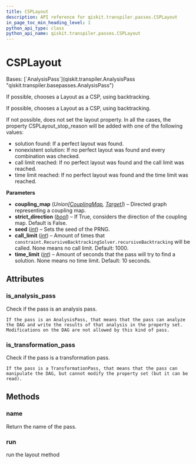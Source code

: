 ```yaml
---
title: CSPLayout
description: API reference for qiskit.transpiler.passes.CSPLayout
in_page_toc_min_heading_level: 1
python_api_type: class
python_api_name: qiskit.transpiler.passes.CSPLayout
---
```


# CSPLayout

<Class id="qiskit.transpiler.passes.CSPLayout" isDedicatedPage={true} github="https://github.com/qiskit/qiskit/tree/stable/0.25/qiskit/transpiler/passes/layout/csp_layout.py" signature="qiskit.transpiler.passes.CSPLayout(*args, **kwargs)">
  Bases: [`AnalysisPass`](qiskit.transpiler.AnalysisPass "qiskit.transpiler.basepasses.AnalysisPass")

  If possible, chooses a Layout as a CSP, using backtracking.

  If possible, chooses a Layout as a CSP, using backtracking.

  If not possible, does not set the layout property. In all the cases, the property CSPLayout\_stop\_reason will be added with one of the following values:

  *   solution found: If a perfect layout was found.
  *   nonexistent solution: If no perfect layout was found and every combination was checked.
  *   call limit reached: If no perfect layout was found and the call limit was reached.
  *   time limit reached: If no perfect layout was found and the time limit was reached.

  **Parameters**

  *   **coupling\_map** (*Union\[*[*CouplingMap*](qiskit.transpiler.CouplingMap "qiskit.transpiler.CouplingMap")*,* [*Target*](qiskit.transpiler.Target "qiskit.transpiler.Target")*]*) – Directed graph representing a coupling map.
  *   **strict\_direction** ([*bool*](https://docs.python.org/3/library/functions.html#bool "(in Python v3.12)")) – If True, considers the direction of the coupling map. Default is False.
  *   **seed** ([*int*](https://docs.python.org/3/library/functions.html#int "(in Python v3.12)")) – Sets the seed of the PRNG.
  *   **call\_limit** ([*int*](https://docs.python.org/3/library/functions.html#int "(in Python v3.12)")) – Amount of times that `constraint.RecursiveBacktrackingSolver.recursiveBacktracking` will be called. None means no call limit. Default: 1000.
  *   **time\_limit** ([*int*](https://docs.python.org/3/library/functions.html#int "(in Python v3.12)")) – Amount of seconds that the pass will try to find a solution. None means no time limit. Default: 10 seconds.

  ## Attributes

  ### is\_analysis\_pass

  <Attribute id="qiskit.transpiler.passes.CSPLayout.is_analysis_pass" name="is_analysis_pass">
    Check if the pass is an analysis pass.

    If the pass is an AnalysisPass, that means that the pass can analyze the DAG and write the results of that analysis in the property set. Modifications on the DAG are not allowed by this kind of pass.
  </Attribute>

  ### is\_transformation\_pass

  <Attribute id="qiskit.transpiler.passes.CSPLayout.is_transformation_pass" name="is_transformation_pass">
    Check if the pass is a transformation pass.

    If the pass is a TransformationPass, that means that the pass can manipulate the DAG, but cannot modify the property set (but it can be read).
  </Attribute>

  ## Methods

  ### name

  <Function id="qiskit.transpiler.passes.CSPLayout.name" name="name" signature="name()">
    Return the name of the pass.
  </Function>

  ### run

  <Function id="qiskit.transpiler.passes.CSPLayout.run" name="run" signature="run(dag)">
    run the layout method
  </Function>
</Class>

